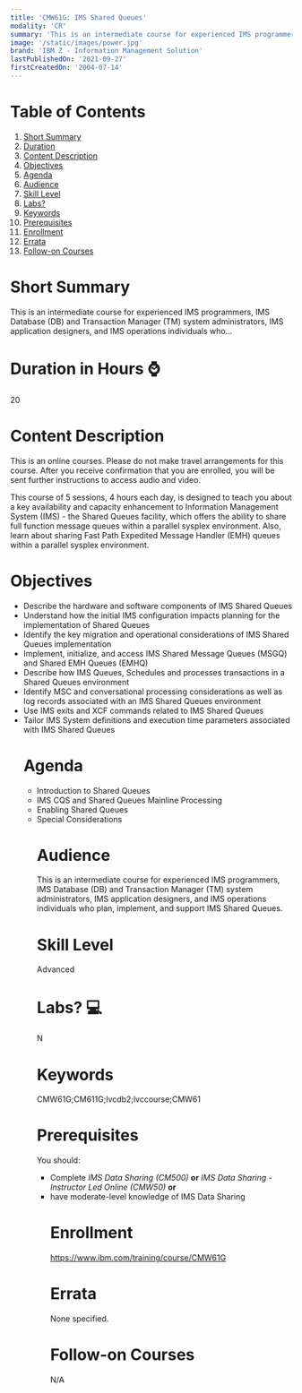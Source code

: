 ```yaml
---
title: 'CMW61G: IMS Shared Queues'
modality: 'CR'
summary: 'This is an intermediate course for experienced IMS programmers, IMS Database (DB) and Transaction Manager (TM) system administrators, IMS application designers, and IMS operations individuals who...'
image: '/static/images/power.jpg'
brand: 'IBM Z - Information Management Solution'
lastPublishedOn: '2021-09-27'
firstCreatedOn: '2004-07-14'
---
```

# Table of Contents
1.  [Short Summary](#short-summary)
2.  [Duration](#duration-in-hours-)
3.  [Content Description](#content-description)
4.  [Objectives](#objectives)
5.  [Agenda](#agenda)
6.  [Audience](#audience)
7.  [Skill Level](#skill-level)
8.  [Labs?](#labs-)
9.  [Keywords](#keywords)
10. [Prerequisites](#prerequisites)
11. [Enrollment](#enrollment)
12. [Errata](#errata)
13. [Follow-on Courses](#follow-on-courses)

# Short Summary
This is an intermediate course for experienced IMS programmers, IMS Database (DB) and Transaction Manager (TM) system administrators, IMS application designers, and IMS operations individuals who...

# Duration in Hours ⌚
20

# Content Description
<p>This is an online courses. Please do not make travel arrangements for this course. After you receive confirmation that you are enrolled, you will be sent further instructions to access audio and video.</p>

<p>This course of 5 sessions, 4 hours each day, is designed to teach you about a key availability and capacity enhancement to Information Management System (IMS) - the Shared Queues facility, which offers the ability to share full function message queues within a parallel sysplex environment. Also, learn about sharing Fast Path Expedited Message Handler (EMH) queues within a parallel sysplex environment.</p>

# Objectives
<ul />
	<li />Describe the hardware and software components of IMS Shared Queues
	<li />Understand how the initial IMS configuration impacts planning for the implementation of Shared Queues
	<li />Identify the key migration and operational considerations of IMS Shared Queues implementation
	<li />Implement, initialize, and access IMS Shared Message Queues (MSGQ) and Shared EMH Queues (EMHQ)
	<li />Describe how IMS Queues, Schedules and processes transactions in a Shared Queues environment
	<li />Identify MSC and conversational processing considerations as well as log records associated with an IMS Shared Queues environment
	<li />Use IMS exits and XCF commands related to IMS Shared Queues
	<li />Tailor IMS System definitions and execution time parameters associated with IMS Shared Queues


# Agenda
<ul /><li />Introduction to Shared Queues<li />IMS CQS and Shared Queues Mainline Processing<li />Enabling Shared Queues<li />Special Considerations

# Audience
<p>This is an intermediate course for experienced IMS programmers, IMS Database (DB) and Transaction Manager (TM) system administrators, IMS application designers, and IMS operations individuals who plan, implement, and support IMS Shared Queues.</p>

# Skill Level
Advanced            

# Labs? 💻
N

# Keywords
CMW61G;CM611G;lvcdb2;lvccourse;CMW61

# Prerequisites
<p>You should:</p>

<ul />
	<li />Complete <em>IMS Data Sharing (CM500) </em><strong>or</strong> <em>IMS Data Sharing - Instructor Led Online (CMW50) </em><strong>or</strong>
	<li />have moderate-level knowledge of IMS Data Sharing


# Enrollment
https://www.ibm.com/training/course/CMW61G

# Errata
None specified.

# Follow-on Courses
N/A

